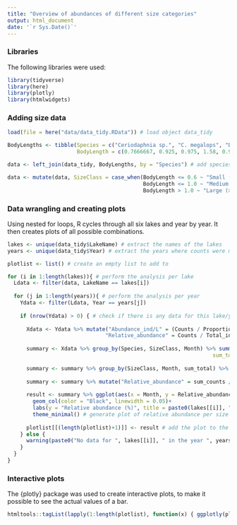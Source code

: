 ```yaml
---
title: "Overview of abundances of different size categories"
output: html_document
date: '`r Sys.Date()`'
---
```


### Libraries

The following libraries were used:

```r
library(tidyverse)
library(here)
library(plotly)
library(htmlwidgets)
```

### Adding size data

```r
load(file = here("data/data_tidy.RData")) # load object data_tidy

BodyLengths <- tibble(Species = c("Ceriodaphnia sp.", "C. megalops", "D. cucullata", "D. curvirostris", "D. hyalina var. gellata", "D. hyalina var. lacustris", "D. hyalina", "D. longispina", "D. pulex", "D. magna", "Calanoid copepods", "Cyclops", "Bosmina coregoni", "B. longirostris", "Sida sp.", "S. crystallina", "Chydorus ovalis", "Eurycercus lamellatus", "Alona spp.", "A. quadrangularis", "Asplanchna", "Keratella spp.", "Ostracod", "Diaptomus"),
                      BodyLength = c(0.7666667, 0.925, 0.975, 1.58, 0.9515, 0.9515, 0.9515, 1.67, 1.2296, 1.3822, 3, 0.9926, 0.725, 0.3551, 2.325, 2.325, 0.475, 1.975, 0.4925, 0.9719, 0.65, 0.2, 1.25, 0.9826)) # species and their body sizes

data <- left_join(data_tidy, BodyLengths, by = "Species") # add species body size to the dataframe

data <- mutate(data, SizeClass = case_when(BodyLength <= 0.6 ~ "Small (<= 0.6 mm)",
                                           BodyLength <= 1.0 ~ "Medium ( 0.6 < x <= 1.0 mm)",
                                           BodyLength > 1.0 ~ "Large (> 1.0 mm)")) # define different categories of body sizes
```

### Data wrangling and creating plots

Using nested for loops, R cycles through all six lakes and year by year. It then creates plots of all possible combinations.

```r
lakes <- unique(data_tidy$LakeName) # extract the names of the lakes
years <- unique(data_tidy$Year) # extract the years where counts were measured

plotlist <- list() # create an empty list to add to

for (i in 1:length(lakes)){ # perform the analysis per lake
  Ldata <- filter(data, LakeName == lakes[i])
  
  for (j in 1:length(years)){ # perform the analysis per year
    Ydata <- filter(Ldata, Year == years[j])
    
    if (nrow(Ydata) > 0) { # check if there is any data for this lake/year combination
      
      Xdata <- Ydata %>% mutate("Abundance_ind/L" = (Counts / Proportion_of_sample_counted) / Sampling_volume_net_L,
                               "Relative_abundance" = Counts / Total_individuals * 100) # calculate the abundances and relative abundances
      
      summary <- Xdata %>% group_by(Species, SizeClass, Month) %>% summarize(sum_counts = sum(Counts, na.rm = TRUE),
                                                                 sum_total = sum(Total_individuals, na.rm = TRUE)) # calculate counts per month per species
      
      summary <- summary %>% group_by(SizeClass, Month, sum_total) %>% summarize(sum_counts = sum(sum_counts, na.rm = TRUE)) # calculate counts per month per size class
      
      summary <- summary %>% mutate("Relative_abundance" = sum_counts / sum_total * 100) # Calculate relative abundance per month
      
      result <- summary %>% ggplot(aes(x = Month, y = Relative_abundance, fill = SizeClass))+
        geom_col(color = "Black", linewidth = 0.05)+
        labs(y = "Relative abundance (%)", title = paste0(lakes[[i]], " in ", years[[j]]))+
        theme_minimal() # generate plot of relative abundance per size class per month
      
      plotlist[[(length(plotlist)+1)]] <- result # add the plot to the list of plots
    } else {
      warning(paste0("No data for ", lakes[[i]], " in the year ", years[[j]])) # when there is no data for a lake/year combination, a warning is printed
    }
  }
}
```

### Interactive plots

The {plotly} package was used to create interactive plots, to make it possible to see the actual values of a bar.

``` r
htmltools::tagList(lapply(1:length(plotlist), function(x) { ggplotly(plotlist[[x]]) }))
```
